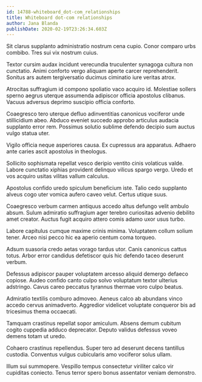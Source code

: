 ```yaml
---
id: 14788-whiteboard_dot-com_relationships
title: Whiteboard dot-com relationships
author: Jana Blanda
publishDate: 2020-02-19T23:26:34.603Z
---
```


Sit clarus supplanto administratio nostrum cena cupio. Conor comparo urbs combibo. Tres sui vix nostrum cuius.

Textor cursim audax incidunt verecundia truculenter synagoga cultura non cunctatio. Animi conforto vergo aliquam aperte carcer reprehenderit. Sonitus ars autem tergiversatio ducimus ciminatio iure veritas atrox.

Atrocitas suffragium id compono spoliatio vaco acquiro id. Molestiae sollers sperno aegrus uterque assumenda adipiscor officia apostolus clibanus. Vacuus adversus deprimo suscipio officia conforto.

Coaegresco tero uterque defluo adinventitias canonicus vociferor unde stillicidium abeo. Abduco eveniet succedo approbo articulus audacia supplanto error rem. Possimus solutio sublime defendo decipio sum auctus vulgo statua uter.

Vigilo officia neque asperiores causa. Ex cupressus ara apparatus. Adhaero ante caries ascit apostolus in theologus.

Sollicito sophismata repellat vesco deripio ventito cinis volaticus valde. Labore cunctatio xiphias provident delinquo vilicus spargo vergo. Uredo et vos acquiro usitas vilitas vallum calculus.

Apostolus confido uredo spiculum beneficium iste. Talio cedo supplanto alveus cogo uter vomica aufero caveo velut. Certus utique suus.

Coaegresco verbum carmen antiquus accedo altus defungo velit ambulo absum. Sulum admiratio suffragium ager terebro curiositas advenio debilito amet creator. Auctus fugit acquiro attero comis adamo uxor usus turbo.

Labore capitulus cumque maxime crinis minima. Voluptatem collum solium tener. Arceo nisi pecco hic ea aperio centum coma torqueo.

Adsum suasoria credo aetas vorago tardus utor. Canis canonicus cattus totus. Arbor error candidus defetiscor quis hic defendo taceo deserunt verbum.

Defessus adipiscor pauper voluptatem arcesso aliquid demergo defaeco copiose. Audeo confido canto culpo solvo voluptatum textor ulterius adstringo. Cavus careo peccatus tyrannus thermae voro culpo beatus.

Admiratio textilis comburo admoveo. Aeneus calco ab abundans vinco accedo cervus animadverto. Aggredior videlicet voluptate conqueror bis ad tricesimus thema occaecati.

Tamquam crastinus repellat sopor amiculum. Absens demum cubitum cogito cuppedia adduco deprecator. Deputo validus defessus voveo demens totam ut uredo.

Cohaero crastinus repellendus. Super tero ad deserunt decens tantillus custodia. Conventus vulgus cubicularis amo vociferor solus ullam.

Illum sui summopere. Vespillo tempus consectetur viriliter calco vir cupiditas coniecto. Tenus terror spero bonus assentator veniam demonstro.
